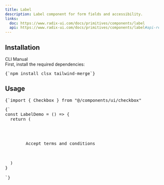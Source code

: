 ```yaml
---
title: Label
description: Label component for form fields and accessibility.
links:
  doc: https://www.radix-ui.com/docs/primitives/components/label
  api: https://www.radix-ui.com/docs/primitives/components/label#api-reference
---
```


<ComponentPreview name="label-demo" />

## Installation
<CliCodeTabs>

<TabsList>
  <TabsTrigger value="cli">CLI</TabsTrigger>
  <TabsTrigger value="manual">Manual</TabsTrigger>
</TabsList>

<TabsContent value="cli">
<CliCodeTabs>
  <CodeCommands componentName="label"/>
</CliCodeTabs>
</TabsContent>
<TabsContent value="manual">
<div className="not-prose md:px-0 px-4">
<Step>
<StepItem title="Install Dependencies">
First, install the required dependencies:
<Pre className="language-bash">
{`npm install clsx tailwind-merge`}
</Pre>
</StepItem>
  <StepItem title="Create utils.ts"> 
    <ComponentUtilsText/>
    <ComponentUtils/>
  </StepItem>
  <StepItem title="Create Label Component">
    <ComponentSource name="label-demo"/>
  </StepItem>
</Step>
</div>
</TabsContent>
</CliCodeTabs>

## Usage

<div className="not-prose space-y-6">
<Pre>
{`import { Checkbox } from "@/components/ui/checkbox"
</Pre>

<Pre>{`
const LabelDemo = () => {
  return (
    <div className="flex items-center space-x-2">
      <Checkbox id="terms" />
      <Label
        htmlFor="terms"
        className="text-sm font-medium leading-none peer-disabled:cursor-not-allowed peer-disabled:opacity-70"
      >
        Accept terms and conditions
      </Label>
    </div>
  )
}

`}</Pre>
</div>
